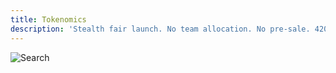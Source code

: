 ```yaml
---
title: Tokenomics
description: 'Stealth fair launch. No team allocation. No pre-sale. 420B Supply'
---
```


![Search](/images/tokenomics.png)


<CardGroup cols={2}>
  <Card
    title="10% Staking Pool"
  >
  </Card>
  <Card
    title="10% CEXes/DEXes"
  >
  </Card>
  <Card
    title="10% DAO Treasury"
  >
  </Card>
  <Card
    title="10% Marketing"
  >
  </Card>
  <Card
    title="20% Airdrop"
  >
  </Card>
  <Card
    title="40% Initial LP"
  >
  </Card>
</CardGroup>
